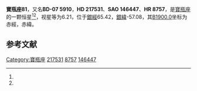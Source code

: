 {{Starbox begin
| name = 寶瓶座81
}}
{{Starbox observe
| epoch = [[J2000.0|J2000.0]]
| constell = [[寶瓶座|寶瓶座]]<ref name=SIMBAD>{{cite web
 | url=http://simbad.u-strasbg.fr/simbad/sim-id?Ident=HR+8757
 | title=Pulsating variable Star
 | publisher=Centre de Données astronomiques de Strasbourg
 | work=SIMBAD
 | accessdate=2012-07-13
 | archive-date=2016-03-16
 | archive-url=https://web.archive.org/web/20160316152831/http://simbad.u-strasbg.fr/simbad/sim-id?Ident=HR+8757
 | dead-url=no
 }}</ref><ref name=DATA>{{cite web
 | url=http://vizier.u-strasbg.fr/viz-bin/VizieR-5?-out.add=.&-source=5050&-corr=PK=HR&-out.max=9999&HR=8757
 | title =VizieR Detailed Page
 | accessdate=2012-07-13}}</ref>
| 星官 = 
| ra = {{RA|23|1|23.6}}<ref name=SIMBAD /><ref name=DATA />
| dec = {{DEC|-7|3|40}}<ref name=SIMBAD /><ref name=DATA />
| appmag_v = 6.21<ref name=SIMBAD /><ref name=DATA />
}}
{{Starbox character
| class = K5III<ref name=SIMBAD /><ref name=DATA />
| b-v = 1.41<ref name=SIMBAD /><ref name=DATA />
| u-b = 1.77<ref name=SIMBAD /><ref name=DATA />
| r-i = <ref name=SIMBAD /><ref name=DATA />
| variable = 
}}
{{Starbox astrometry
| radial_v = 1.77
| prop_mo_ra = -2
| parallax = 
| p_error = 
}}
{{Starbox catalog
| names =BD-07 5910，[[SAO星表|SAO]] 146447，[[HD星表|HD]] 217531，[[HR星表|HR]] 8757}}
{{Starbox reference |Simbad=HR+8757}}
{{Starbox end}}

'''寶瓶座81'''，又名'''BD-07 5910'''，'''HD 217531'''、'''SAO 146447'''、'''HR 8757'''，是[[寶瓶座|寶瓶座]]的一颗恒星<ref name=SIMBAD /><ref name=DATA />，视星等为6.21，位于[[銀道座標系|銀經]]65.42，[[銀道座標系|銀緯]]-57.08，其[[B1900.0|B1900.0]]坐标为赤經{{RA|22|56|11.8}}，赤緯{{DEC|-7|-57.08|53}}。

== 参考文献 ==
{{reflist}}

{{star-stub}}

{{寶瓶座恒星}}
[[Category:寶瓶座|Category:寶瓶座]]
[[Category:HD和HDE天體|217531]]
[[Category:HR天體|8757]]
[[Category:SAO天體|146447]]